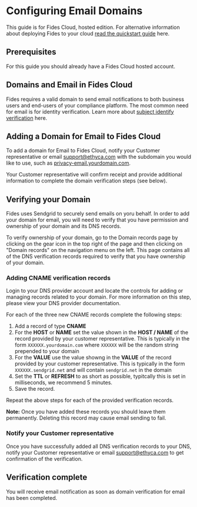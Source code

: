 
# Configuring Email Domains

<Callout emoji="" type="info">This guide is for Fides Cloud, hosted edition. For alternative information about deploying Fides to your cloud [read the quickstart guide](/dev-docs/get-started/) here.</Callout>

## Prerequisites
For this guide you should already have a Fides Cloud hosted account.

## Domains and Email in Fides Cloud
Fides requires a valid domain to send email notifications to both business users and end-users of your compliance platform. The most common need for email is for identity verification.
Learn more about [subject identify verification](/tutorials/privacy-requests-workflow/privacy-requests-submitting-requests#subject-identity-verification) here.

## Adding a Domain for Email to Fides Cloud
To add a domain for Email to Fides Cloud, notify your Customer representative or email support@ethyca.com with the subdomain you would like to use, such as [privacy-email.yourdomain.com](http://privacy-email.yourdomain.com).

Your Customer representative will confirm receipt and provide additional information to complete the domain verification steps (see below).

## Verifying your Domain
Fides uses Sendgrid to securely send emails on yoru behalf. In order to add your domain for email, you will need to verify that you have permission and ownership of your domain and its DNS records. 



To verify ownership of your domain, go to the Domain records page by clicking on the gear icon in the top right of the page and then clicking on "Domain records" on the navigation menu on the left.
This page contains all of the DNS verification records required to verify that you have ownership of your domain. 


<Screenshot img="/assets/img/configuration/domain_verification_page.png" description="Domain records page" />


### Adding CNAME verification records

Login to your DNS provider account and locate the controls for adding or managing records related to your domain. For more information on this step, please view your DNS provider documentation.

For each of the three new CNAME records complete the following steps:
1. Add a record of type **CNAME**
2. For the **HOST** or **NAME** set the value shown in the **HOST / NAME** of the record provided by your customer representative. This is typically in the form `XXXXXX.yourdomain.com` where `XXXXXX` will be the random string prepended to your domain
3. For the **VALUE** use the value showng in the **VALUE** of the record provided by your customer representative. This is typically in the form `XXXXXX.sendgrid.net` and will contain `sendgrid.net` in the domain
4. Set the **TTL** or **REFRESH** to as short as possible, typitcally this is set in milliseconds, we recommend 5 minutes.
5. Save the record.

Repeat the above steps for each of the provided verification records.

<Callout emoji="" type="error">**Note:** Once you have added these records you should leave them permanently. Deleting this record may cause email sending to fail.</Callout>

### Notify your Customer representative
Once you have successfully added all DNS verification records to your DNS, notify your Customer representative or email support@ethyca.com to get confirmation of the verification.

## Verification complete
You will receive email notification as soon as domain verification for email has been completed.